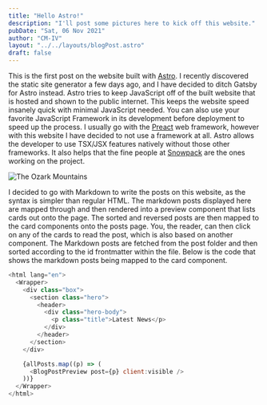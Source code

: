 ```yaml
---
title: "Hello Astro!"
description: "I'll post some pictures here to kick off this website."
pubDate: "Sat, 06 Nov 2021"
author: "CM-IV"
layout: "../../layouts/blogPost.astro"
draft: false
---
```


This is the first post on the website built with [Astro](https://astro.build). I recently discovered the static site generator a few days ago, and I have decided to ditch Gatsby for Astro instead. Astro tries to keep JavaScript off of the built website that is hosted and shown to the public internet. This keeps the website speed insanely quick with minimal JavaScript needed. You can also use your favorite JavaScript Framework in its development before deployment to speed up the process. I usually go with the [Preact](https://preactjs.com) web framework, however with this website I have decided to not use a framework at all.
Astro allows the developer to use TSX/JSX features natively without those other frameworks. It also helps that the fine people at [Snowpack](https://snowpack.dev) are the ones working on the project.

<Image class="image" src="https://ik.imagekit.io/xbkhabiqcy9/img/woods_7_1ezMKyk.webp?ik-sdk-version=javascript-1.4.3&updatedAt=1637081404066" width={860} height={392} alt="The Ozark Mountains" />

I decided to go with Markdown to write the posts on this website, as the syntax is simpler than regular HTML.
The markdown posts displayed here are mapped through and then rendered into a preview component that lists cards out onto the page.
The sorted and reversed posts are then mapped to the card components onto the posts page.
You, the reader, can then click on any of the cards to read the post, which is also based on another component. The Markdown posts are fetched
from the post folder and then sorted according to the id frontmatter within the file. Below is the code that shows the markdown posts being mapped to the card component.

```javascript
<html lang="en">
  <Wrapper>
    <div class="box">
      <section class="hero">
        <header>
          <div class="hero-body">
            <p class="title">Latest News</p>
          </div>
        </header>
      </section>
    </div>

    {allPosts.map((p) => (
      <BlogPostPreview post={p} client:visible />
    ))}
  </Wrapper>
</html>
```
